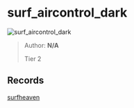 
# surf_aircontrol_dark

![surf_aircontrol_dark](https://raw.githubusercontent.com/Sayt123/SurfMapPics/Maps-and-bonuses/csgo/surf_aircontrol_dark.jpg)

> Author: **N/A**
>
> Tier 2

## Records

[surfheaven](https://surfheaven.eu/map/surf_aircontrol_dark)
